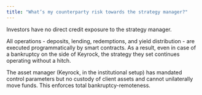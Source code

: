 ```yaml
---
title: "What’s my counterparty risk towards the strategy manager?"
---
```


Investors have no direct credit exposure to the strategy manager.

All operations - deposits, lending, redemptions, and yield distribution - are executed programmatically by smart contracts. As a result, even in case of a bankruptcy on the side of Keyrock, the strategy they set continues operating without a hitch.

The asset manager (Keyrock, in the institutional setup) has mandated control parameters but no custody of client assets and cannot unilaterally move funds. This enforces total bankruptcy-remoteness.